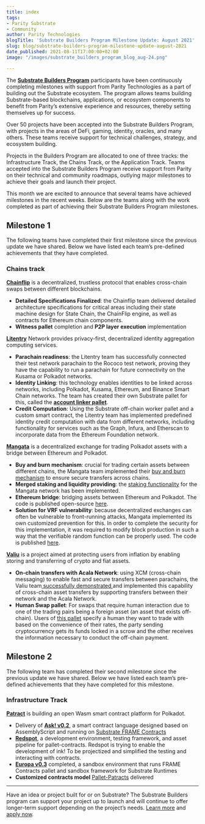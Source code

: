```yaml
---
title: index
tags:
- Parity Substrate
- Community
author: Parity Technologies
blogTitle: 'Substrate Builders Program Milestone Update: August 2021'
slug: blog/substrate-builders-program-milestone-update-august-2021
date_published: 2021-08-11T17:00:00+02:00
image: "/images/substrate_builders_program_blog_aug-24.png"

---
```

The [**Substrate Builders Program**](https://www.substrate.io/builders-program/) participants have been continuously completing milestones with support from Parity Technologies as a part of building out the Substrate ecosystem. The program allows teams building Substrate-based blockchains, applications, or ecosystem components to benefit from Parity’s extensive experience and resources, thereby setting themselves up for success.

Over 50 projects have been accepted into the Substrate Builders Program, with projects in the areas of DeFi, gaming, identity, oracles, and many others. These teams receive support for technical challenges, strategy, and ecosystem building.

Projects in the Builders Program are allocated to one of three tracks: the Infrastructure Track, the Chains Track, or the Application Track. Teams accepted into the Substrate Builders Program receive support from Parity on their technical and community roadmaps, outlying major milestones to achieve their goals and launch their project.

This month we are excited to announce that several teams have achieved milestones in the recent weeks. Below are the teams along with the work completed as part of achieving their Substrate Builders Program milestones.

## Milestone 1

The following teams have completed their first milestone since the previous update we have shared. Below we have listed each team’s pre-defined achievements that they have completed.

### Chains track

[**Chainflip**](https://chainflip.io/) is a decentralized, trustless protocol that enables cross-chain swaps between different blockchains.

* **Detailed Specifications Finalized**: the Chainflip team delivered detailed architecture specifications for critical areas including their state machine design for State Chain, the ChainFlip engine, as well as contracts for Ethereum chain components.
* **Witness pallet** completion and **P2P layer execution** implementation

[**Litentry**](https://www.litentry.com/) Network provides privacy-first, decentralized identity aggregation computing services.

* **Parachain readiness**: the Litentry team has successfully connected their test network parachain to the Rococo test network, proving they have the capability to run a parachain for future connectivity on the Kusama or Polkadot networks.
* **Identity Linking**: this technology enables identities to be linked across networks, including Polkadot, Kusama, Ethereum, and Binance Smart Chain networks. The team has created their own Substrate pallet for this, called the [**account linker pallet**](https://github.com/litentry/litentry-pallets/tree/dev/pallets/account-linker).
* **Credit Computation**: Using the Substrate off-chain worker pallet and a custom smart contract, the Litentry team has implemented predefined identity credit computation with data from different networks, including functionality for services such as the Graph, Infura, and Etherscan to incorporate data from the Ethereum Foundation network.

[**Mangata**](https://mangata.finance/) is a decentralized exchange for trading Polkadot assets with a bridge between Ethereum and Polkadot.

* **Buy and burn mechanism**: crucial for trading certain assets between different chains, the Mangata team implemented their [buy and burn mechanism](https://github.com/mangata-finance/mangata-node/pull/34) to ensure secure transfers across chains.
* **Merged staking and liquidity providing**: the [staking functionality](https://github.com/mangata-finance/mangata-node/tree/develop/pallets/staking) for the Mangata network has been implemented.
* **Ethereum bridge**: bridging assets between Ethereum and Polkadot. The code is published open-source [here](https://github.com/mangata-finance/mangata-node/pull/20).
* **Solution for VRF vulnerability**: because decentralized exchanges can often be vulnerable to front-running attacks, Mangata implemented its own customized prevention for this. In order to complete the security for this implementation, it was required to modify block production in such a way that the verifiable random function can be properly used. The code is published [here](https://github.com/mangata-finance/mangata-node/blob/develop/Mangata.md).

[**Valiu**](https://www.valiu.com/en) is a project aimed at protecting users from inflation by enabling storing and transferring of crypto and fiat assets.

* **On-chain transfers with Acala Network**: using XCM (cross-chain messaging) to enable fast and secure transfers between parachains, the Valiu team[ successfully demonstrated ](https://github.com/valibre-org/vln-node/pull/76)and implemented this capability of cross-chain asset transfers by supporting transfers between their network and the Acala Network.
* **Human Swap pallet**: For swaps that require human interaction due to one of the trading pairs being a foreign asset (an asset that exists off-chain). Users of [this pallet](https://github.com/valibre-org/vln-node/tree/master/pallets/human_swap) specify a human they want to trade with based on the convenience of their rates, the party sending cryptocurrency gets its funds locked in a scrow and the other receives the information necessary to conduct the off-chain payment.

## Milestone 2

The following team has completed their second milestone since the previous update we have shared. Below we have listed each team’s pre-defined achievements that they have completed for this milestone.

### Infrastructure Track

[**Patract**](https://patract.io/) is building an open Wasm smart contract platform for Polkadot.

* Delivery of [**Ask! v0.2**](https://github.com/patractlabs/ask), a smart contract language designed based on AssemblyScript and running on [Substrate FRAME Contracts](https://substrate.dev/docs/en/knowledgebase/smart-contracts/overview#contracts-module)
* [**Redspot**](https://github.com/patractlabs/redspot/), a development environment, testing framework, and asset pipeline for pallet-contracts. Redspot is trying to enable the development of ink! To be projectized and simplified the testing and interacting with contracts.
* [**Europa v0.3**](https://github.com/patractlabs/europa) completed, a sandbox environment that runs FRAME Contracts pallet and sandbox framework for Substrate Runtimes
* **Customized contracts model** [Pallet-Patracts](https://github.com/patractlabs/patracts) delivered

***

Have an idea or project built for or on Substrate? The Substrate Builders program can support your project up to launch and will continue to offer longer-term support depending on the project’s needs. [Learn more](https://www.substrate.io/builders-program/) and [apply now](https://docs.google.com/forms/d/e/1FAIpQLSfEYJE3X0RQs3Kucqthe4D8zyUcV1yEvyIw98L2X9_78b4BVA/viewform).